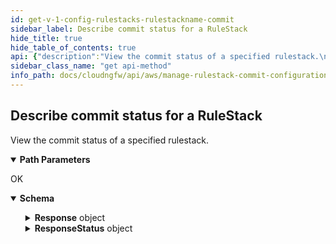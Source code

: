 ```yaml
---
id: get-v-1-config-rulestacks-rulestackname-commit
sidebar_label: Describe commit status for a RuleStack
hide_title: true
hide_table_of_contents: true
api: {"description":"View the commit status of a specified rulestack.\n","operationId":"get-v1-config-rulestacks-rulestackname-commit","parameters":[{"description":"The name of the rulestack.\n","in":"path","name":"rulestackname","required":true,"schema":{"type":"string"}}],"requestBody":{"content":{"application/json":{"schema":{"additionalProperties":false,"properties":{},"title":"DescribeCommitRequest","type":"object"}}}},"responses":{"200":{"content":{"application/json":{"schema":{"additionalProperties":false,"properties":{"Response":{"additionalProperties":false,"properties":{"CommitMessages":{"description":"Rulestack commit message.\n","items":{"type":"string"},"title":"Commitmessages","type":"array"},"CommitStatus":{"description":"Rulestack commit status.\n","title":"Commitstatus","type":"string"},"RuleStackName":{"description":"Name of the rulestack.\n","title":"Rulestackname","type":"string"},"ValidateMessages":{"description":"Validate rulestack commit.\n","items":{"type":"string"},"title":"Validatemessages","type":"array"},"ValidateStatus":{"description":"Rulestack validation status.\n","title":"Validatestatus","type":"string"}},"title":"ResponseData","type":"object"},"ResponseStatus":{"additionalProperties":false,"properties":{"ErrorCode":{"default":0,"description":"Default value of a successful response is 0. Any other number indicates an error code.  \n\n400—HTTP bad request\n* InvalidRequestException—Operation failed due to invalid request. For example, unsupported parameter name or value in the request.\n* LimitExceededException—Operation failed due to violation in limit settings.\n* ThrottlingException—Operation failed due to throttling limitations.   \n\n500—Bad request \n* InternalServerError—Your request is valid but Cloud NGFW could not perform the operation due to a system issue.\n","title":"Errorcode","type":"integer"},"Reason":{"description":"The error description.\n","title":"Reason","type":"string"}},"title":"Result","type":"object"}},"title":"DescribeCommitResponse","type":"object"}}},"description":"OK"}},"tags":["ManageCommitConfiguration"],"method":"get","path":"/v1/config/rulestacks/{rulestackname}/commit","servers":[{"url":"https://api.us-east-1.aws.cloudngfw.paloaltonetworks.com"}],"jsonRequestBodyExample":{},"info":{"contact":{},"description":"Commit configuration for rulestacks.\n","title":"Manage Rulestack Commit Configuration","version":"1.0.0"},"postman":{"name":"Describe commit status for a RuleStack","description":{"content":"View the commit status of a specified rulestack.\n","type":"text/plain"},"url":{"path":["v1","config","rulestacks",":rulestackname","commit"],"host":["{{baseUrl}}"],"query":[],"variable":[{"disabled":false,"description":{"content":"(Required) The name of the rulestack.\n","type":"text/plain"},"type":"any","value":"","key":"rulestackname"}]},"header":[{"key":"Content-Type","value":"application/json"},{"key":"Accept","value":"application/json"}],"method":"GET","body":{"mode":"raw","raw":"\"\"","options":{"raw":{"language":"json"}}}}}
sidebar_class_name: "get api-method"
info_path: docs/cloudngfw/api/aws/manage-rulestack-commit-configuration
---
```



## Describe commit status for a RuleStack



View the commit status of a specified rulestack.


<details style={{"marginBottom":"1rem"}} data-collapsed={false} open={true}><summary style={{}}><strong>Path Parameters</strong></summary><div><ul><ParamsItem className={"paramsItem"} param={{"description":"The name of the rulestack.\n","in":"path","name":"rulestackname","required":true,"schema":{"type":"string"}}}></ParamsItem></ul></div></details><div><ApiTabs><TabItem label={"200"} value={"200"}><div>

OK

</div><div><details style={{}} data-collapsed={false} open={true}><summary style={{"textAlign":"left"}}><strong>Schema</strong></summary><div style={{"textAlign":"left","marginLeft":"1rem"}}></div><ul style={{"marginLeft":"1rem"}}><SchemaItem collapsible={true} className={"schemaItem"}><details style={{}}><summary style={{}}><strong>Response</strong><span style={{"opacity":"0.6"}}> object</span></summary><div style={{"marginLeft":"1rem"}}><SchemaItem collapsible={false} name={"CommitMessages"} required={false} schemaDescription={"Rulestack commit message.\n"} schemaName={"string[]"} qualifierMessage={undefined}></SchemaItem><SchemaItem collapsible={false} name={"CommitStatus"} required={false} schemaDescription={"Rulestack commit status.\n"} schemaName={"Commitstatus"} qualifierMessage={undefined}></SchemaItem><SchemaItem collapsible={false} name={"RuleStackName"} required={false} schemaDescription={"Name of the rulestack.\n"} schemaName={"Rulestackname"} qualifierMessage={undefined}></SchemaItem><SchemaItem collapsible={false} name={"ValidateMessages"} required={false} schemaDescription={"Validate rulestack commit.\n"} schemaName={"string[]"} qualifierMessage={undefined}></SchemaItem><SchemaItem collapsible={false} name={"ValidateStatus"} required={false} schemaDescription={"Rulestack validation status.\n"} schemaName={"Validatestatus"} qualifierMessage={undefined}></SchemaItem></div></details></SchemaItem><SchemaItem collapsible={true} className={"schemaItem"}><details style={{}}><summary style={{}}><strong>ResponseStatus</strong><span style={{"opacity":"0.6"}}> object</span></summary><div style={{"marginLeft":"1rem"}}><SchemaItem collapsible={false} name={"ErrorCode"} required={false} schemaDescription={"Default value of a successful response is 0. Any other number indicates an error code.  \n\n400—HTTP bad request\n* InvalidRequestException—Operation failed due to invalid request. For example, unsupported parameter name or value in the request.\n* LimitExceededException—Operation failed due to violation in limit settings.\n* ThrottlingException—Operation failed due to throttling limitations.   \n\n500—Bad request \n* InternalServerError—Your request is valid but Cloud NGFW could not perform the operation due to a system issue.\n"} schemaName={"Errorcode"} qualifierMessage={undefined}></SchemaItem><SchemaItem collapsible={false} name={"Reason"} required={false} schemaDescription={"The error description.\n"} schemaName={"Reason"} qualifierMessage={undefined}></SchemaItem></div></details></SchemaItem></ul></details></div></TabItem></ApiTabs></div>
      